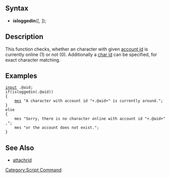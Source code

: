 ==Syntax==
*'''isloggedin'''(<account id>[, <char id>]);

==Description==
This function checks, whether an character with given [[AID|account id]] is currently online (1) or not (0). Additionally a [[CID|char id]] can be specified, for exact character matching.

==Examples==
 [[input]] .@aid;
 if(isloggedin(.@aid))
 {
     [[mes]] "A character with account id "+.@aid+" is currently around.";
 }
 else
 {
     mes "Sorry, there is no character online with account id "+.@aid+",";
     mes "or the account does not exist.";
 }

==See Also==
* [[attachrid]]



[[Category:Script Command]]